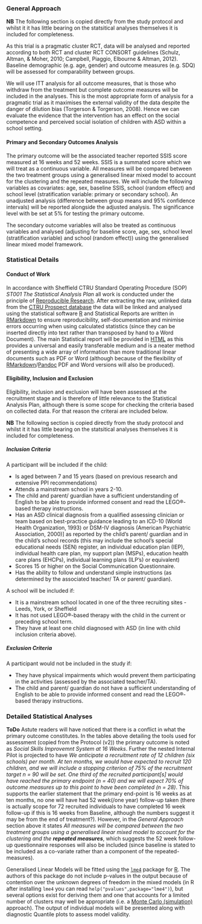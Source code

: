 ### General Approach

**NB** The following section is copied directly from the study protocol and whilst it it has little bearing on the statsitical analyses themselves it is included for completeness.

As this trial is a pragmatic cluster RCT, data will be analysed and reported according to both RCT and cluster RCT CONSORT guidelines (Schulz, Altman, & Moher, 2010; Campbell, Piaggio, Elbourne & Altman, 2012). Baseline demographic (e.g. age, gender) and outcome measures (e.g. SDQ) will be assessed for comparability between groups.

We will use ITT analysis for all outcome measures, that is those who withdraw from the treatment but complete outcome measures will be included in the analyses. This is the most appropriate form of analysis for a pragmatic trial as it maximises the external validity of the data despite the danger of dilution bias (Torgerson & Torgerson, 2008). Hence we can evaluate the evidence that the intervention has an effect on the social competence and perceived social isolation of children with ASD within a school setting.

#### Primary and Secondary Outcomes Analysis

The primary outcome will be the associated teacher reported SSIS score measured at 16 weeks and 52 weeks. SSIS is a summated score which we will treat as a continuous variable. All measures will be compared between the two treatment groups using a generalised linear mixed model to account for the clustering and the repeated measures.  We will include the following variables as covariates: age, sex, baseline SSIS, school (random effect) and school level (stratification variable: primary or secondary school). An unadjusted analysis (difference between group means and 95% confidence intervals) will be reported alongside the adjusted analysis. The significance level with be set at 5% for testing the primary outcome.

The secondary outcome variables will also be treated as continuous variables and analysed (adjusting for baseline score, age, sex, school level (stratification variable) and school (random effect)) using the generalised linear mixed model framework.

### Statistical Details

#### Conduct of Work

In accordance with Sheffield CTRU Standard Operating Procedure (SOP) *ST001 The Statistical Analysis Plan* all work is conducted under the principle of [Reproducible Research](https://en.wikipedia.org/wiki/Reproducibility#Reproducible_research).  After extracting the raw, unlinked data from the [CTRU Prospect database](https://www.ctru-prospect.shef.ac.uk/) the data will be linked and analysed using the statistical software [R](https://www.r-project.org/) and Statistical Reports are written in [RMarkdown](http://rmarkdown.rstudio.com/) to ensure reproducibility, self-documentation and minimise errors occurring when using calculated statistics (since they can be inserted directly into text rather than transposed by hand to a Word Document).  The main Statistical report will be provided in [HTML]() as this provides a universal and easily transferable medium and is a neater method of presenting a wide array of information than more traditional linear documents such as PDF or Word (although because of the flexibility of [RMarkdown](http://rmarkdown.rstudio.com/)/[Pandoc](http://pandoc.org/) PDF and Word versions will also be produced).

#### Eligibility, Inclusion and Exclusion

Eligibility, inclusion and exclusion will have been assessed at the recruitment stage and is therefore of little relevance to the Statistical Analysis Plan, although there is some scope for checking the criteria based on collected data.  For that reason the criterai are included below.

**NB** The following section is copied directly from the study protocol and whilst it it has little bearing on the statsitical analyses themselves it is included for completeness.

##### Inclusion Criteria

A participant will be included if the child:

* Is aged between 7 and 15 years (based on previous research and extensive PPI recommendations)
* Attends a mainstream school in years 2-10.
* The child and parent/ guardian have a sufficient understanding of English to be able to provide informed consent and read the LEGO®-based therapy instructions.
* Has an ASD clinical diagnosis from a qualified assessing clinician or team based on best-practice guidance leading to an ICD-10 (World Health Organization, 1993) or DSM-IV diagnosis (American Psychiatric Association, 2000)] as reported by the child’s parent/ guardian and in the child’s school records (this may include the school’s special educational needs (SEN) register, an individual education plan (IEP), individual health care plan, my support plan (MSPs), education health care plans (EHCPs), individual learning plans (ILP’s) or equivalent)
* Scores 15 or higher on the Social Communication Questionnaire.
* Has the ability to follow and understand simple instructions (as determined by the associated teacher/ TA or parent/ guardian).

A school will be included if:

* It is a mainstream school located in one of the three recruiting sites - Leeds, York, or Sheffield
* It has not used LEGO®-based therapy with the child in the current or preceding school term.
* They have at least one child diagnosed with ASD (in line with child inclusion criteria above).

##### Exclusion Criteria

A participant would not be included in the study if:

* They have physical impairments which would prevent them participating in the activities (assessed by the associated teacher/TA).
* The child and parent/ guardian do not have a sufficient understanding of English to be able to provide informed consent and read the LEGO®-based therapy instructions.

### Detailed Statistical Analyses

**ToDo** Astute readers will have noticed that there is a conflict in what the primary outcome constitutes.  In the tables above detailing the tools used for assessment (copied from the Protocol (v2)) the primary outcome is noted as *Social Skills Improvemnt System at 16 Weeks*.  Further the nested Internal Pilot is projected to have *We anticipate a recruitment rate of 12 children (six schools) per month.  At ten months, we would have expected to recruit 120 children, and we will include a stopping criterion of 75% of the recruitment target n = 90 will be set.  One third of the recruited participant[s] would have reached the primary endpoint (n = 40) and we will expect 70% of outcome measures up to this point to have been completed (n = 28)*.  This supports the earlier statement that the primary end-point is 16 weeks as at ten months, no one will have had 52 week(/one year) follow-up taken (there is actually scope for 72 recruited individuals to have completed 16 week follow-up if this is 16 weeks from Baseline, although the numbers suggest it may be from the end of treatment?).  However, in the *General Approach* section above it states *All measures will be compared between the two treatment groups using a generalised linear mixed model to account for the clustering and the **repeated measures***, which suggests the 52 week follow-up questionnaire responses will also be included (since baseline is stated to be included as a co-variate rather than a component of the repeated-measures).

Generalised Linear Models will be fitted using the [`lme4`](https://github.com/lme4/lme4/) package for [R](https://www.r-project.org/).  The authors of this package do not include p-values in the output because of contention over the unknown degrees of freedom in the mixed models (in R after installing `lme4` you can read `help("pvalues",package="lme4")`), but several options exist for deriving them and one that accounts for a limited number of clusters may well be appropriate (i.e. a [Monte Carlo (simulation)](https://en.wikipedia.org/wiki/Monte_Carlo_method) approach).  The output of individual models will be presented along with diagnostic Quantile plots to assess model validity.
